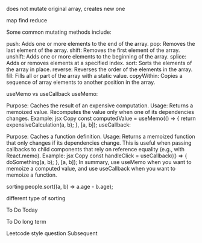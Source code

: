 does not mutate original array, creates new one

map
find
reduce

Some common mutating methods include:

push: Adds one or more elements to the end of the array.
pop: Removes the last element of the array.
shift: Removes the first element of the array.
unshift: Adds one or more elements to the beginning of the array.
splice: Adds or removes elements at a specified index.
sort: Sorts the elements of the array in place.
reverse: Reverses the order of the elements in the array.
fill: Fills all or part of the array with a static value.
copyWithin: Copies a sequence of array elements to another position in the array.


useMemo vs useCallback
useMemo:

Purpose: Caches the result of an expensive computation.
Usage: Returns a memoized value. Recomputes the value only when one of its dependencies changes.
Example:
jsx
Copy
const computedValue = useMemo(() => {
  return expensiveCalculation(a, b);
}, [a, b]);
useCallback:

Purpose: Caches a function definition.
Usage: Returns a memoized function that only changes if its dependencies change. This is useful when passing callbacks to child components that rely on reference equality (e.g., with React.memo).
Example:
jsx
Copy
const handleClick = useCallback(() => {
  doSomething(a, b);
}, [a, b]);
In summary, use useMemo when you want to memoize a computed value, and use useCallback when you want to memoize a function.

sorting
people.sort((a, b) => a.age - b.age);


different type of sorting

To Do Today


To Do long term

Leetcode style question
Subsequent
